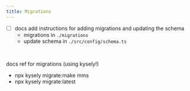 ```yaml
---
title: Migrations
---
```


- [ ] docs add instructions for adding migrations and updating the schema
  - migrations in `./migrations`
  - update schema in `./src/config/schema.ts`

‌

docs ref for migrations (using kysely!)

- npx kysely migrate:make mms
- npx kysely migrate:latest